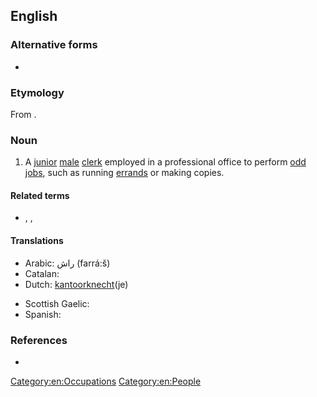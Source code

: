 ==English==

===Alternative forms===
* {{l|en|office-boy}}

===Etymology===
From {{compound|en|office|boy|gloss2=junior employee}}.

===Noun===
{{en-noun}}

# A [[junior]] [[male]] [[clerk]] employed in a professional office to perform [[odd job]]s, such as running [[errand]]s or making copies.

====Related terms====
* {{l|en|office girl}}, {{l|en|office lady}}, {{l|en|office wife}}

====Translations====
{{trans-top|boy or junior clerk employed in a professional office}}
* Arabic: راش (farrá:š) {{g|m}}
* Catalan: {{t+|ca|ordenança|m}}
* Dutch: [[kantoorknecht]](je)
{{trans-mid}}
* Scottish Gaelic: {{t|gd|gille-oifis|m}}
* Spanish: {{t|es|ordenanza|m}}
{{trans-bottom}}

===References===
* {{R:Webster NCD 1967}}

[[Category:en:Occupations]]
[[Category:en:People]]